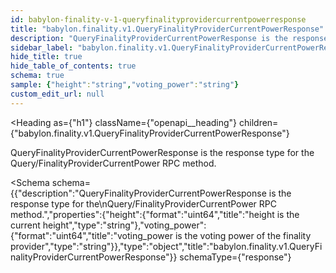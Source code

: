 ```yaml
---
id: babylon-finality-v-1-queryfinalityprovidercurrentpowerresponse
title: "babylon.finality.v1.QueryFinalityProviderCurrentPowerResponse"
description: "QueryFinalityProviderCurrentPowerResponse is the response type for the"
sidebar_label: "babylon.finality.v1.QueryFinalityProviderCurrentPowerResponse"
hide_title: true
hide_table_of_contents: true
schema: true
sample: {"height":"string","voting_power":"string"}
custom_edit_url: null
---
```



<Heading
  as={"h1"}
  className={"openapi__heading"}
  children={"babylon.finality.v1.QueryFinalityProviderCurrentPowerResponse"}
>
</Heading>



QueryFinalityProviderCurrentPowerResponse is the response type for the
Query/FinalityProviderCurrentPower RPC method.

<Schema
  schema={{"description":"QueryFinalityProviderCurrentPowerResponse is the response type for the\nQuery/FinalityProviderCurrentPower RPC method.","properties":{"height":{"format":"uint64","title":"height is the current height","type":"string"},"voting_power":{"format":"uint64","title":"voting_power is the voting power of the finality provider","type":"string"}},"type":"object","title":"babylon.finality.v1.QueryFinalityProviderCurrentPowerResponse"}}
  schemaType={"response"}
>
  
</Schema>
            